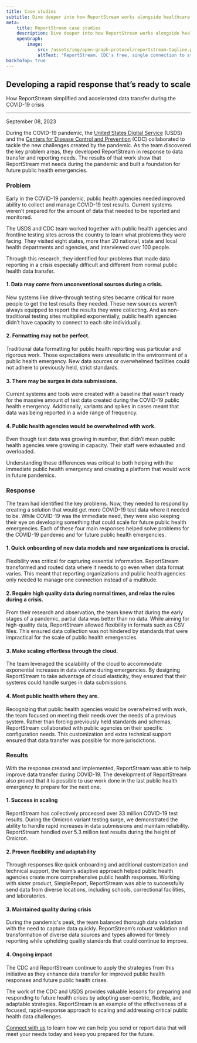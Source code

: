 ```yaml
---
title: Case studies
subtitle: Dive deeper into how ReportStream works alongside healthcare organizations and public health entities
meta:
    title: ReportStream case studies
    description: Dive deeper into how ReportStream works alongside health care organizations and public health entities.
    openGraph:
        image:
            src: /assets/img/open-graph-protocol/reportstream-tagline.png
            altText: "ReportStream. CDC's free, single connection to streamline your data transfer and improve public health. The words are surrounded by illustration of lines and boxes connected by colorful dots."
backToTop: true
---
```



<LayoutSidenav>
<Sidenav />
</LayoutSidenav>

## Developing a rapid response that’s ready to scale

<p>How ReportStream simplified and accelerated data transfer during the COVID-19 crisis</p>

<hr className="rs-hr--alternate" />

<p className="usa-timestamp">September 08, 2023</p>

During the COVID-19 pandemic, the <A href={site.orgs.USDS.url}>United States Digital Service</A> (USDS) and the <A href={site.orgs.CDC.url}>Centers for Disease Control and Prevention</A> (CDC) collaborated to tackle the new challenges created by the pandemic. As the team discovered the key problem areas, they developed ReportStream in response to data transfer and reporting needs. The results of that work show that ReportStream met needs during the pandemic and built a foundation for future public health emergencies. 

<h3 className="margin-top-8">Problem</h3>

Early in the COVID-19 pandemic, public health agencies needed improved ability to collect and manage COVID-19 test results. Current systems weren’t prepared for the amount of data that needed to be reported and monitored. 

The USDS and CDC team worked together with public health agencies and frontline testing sites across the country to learn what problems they were facing. They visited eight states, more than 20 national, state and local health departments and agencies, and interviewed over 100 people. 

Through this research, they identified four problems that made data reporting in a crisis especially difficult and different from normal public health data transfer. 

#### 1. Data may come from unconventional sources during a crisis.

New systems like drive-through testing sites became critical for more people to get the test results they needed. These new sources weren’t always equipped to report the results they were collecting. And as non-traditional testing sites multiplied exponentially, public health agencies didn’t have capacity to connect to each site individually.

#### 2. Formatting may not be perfect.

Traditional data formatting for public health reporting was particular and rigorous work. Those expectations were unrealistic in the environment of a public health emergency. New data sources or overwhelmed facilities could not adhere to previously held, strict standards.

#### 3. There may be surges in data submissions.

Current systems and tools were created with a baseline that wasn’t ready for the massive amount of test data created during the COVID-19 public health emergency. Additionally, variants and spikes in cases meant that data was being reported in a wide range of frequency. 

#### 4. Public health agencies would be overwhelmed with work.

Even though test data was growing in number, that didn’t mean public health agencies were growing in capacity. Their staff were exhausted and overloaded. 

Understanding these differences was critical to both helping with the immediate public health emergency and creating a platform that would work in future pandemics.

<h3 className="margin-top-8">Response</h3>

The team had identified the key problems. Now, they needed to respond by creating a solution that would get more COVID-19 test data where it needed to be. While COVID-19 was the immediate need, they were also keeping their eye on developing something that could scale for future public health emergencies. Each of these four main responses helped solve problems for the COVID-19 pandemic and for future public health emergencies. 

#### 1. Quick onboarding of new data models and new organizations is crucial.

Flexibility was critical for capturing essential information. ReportStream transformed and routed data where it needs to go even when data format varies. This meant that reporting organizations and public health agencies only needed to manage one connection instead of a multitude.

#### 2. Require high quality data during normal times, and relax the rules during a crisis.

From their research and observation, the team knew that during the early stages of a pandemic, partial data was better than no data. While aiming for high-quality data, ReportStream allowed flexibility in formats such as CSV files. This ensured data collection was not hindered by standards that were impractical for the scale of public health emergencies. 

#### 3. Make scaling effortless through the cloud.

The team leveraged the scalability of the cloud to accommodate exponential increases in data volume during emergencies. By designing ReportStream to take advantage of cloud elasticity, they ensured that their systems could handle surges in data submissions. 

#### 4. Meet public health where they are.

Recognizing that public health agencies would be overwhelmed with work, the team focused on meeting their needs over the needs of a previous system. Rather than forcing previously held standards and schemas, ReportStream collaborated with public agencies on their specific configuration needs. This customization and extra technical support ensured that data transfer was possible for more jurisdictions.

<h3 className="margin-top-8">Results</h3>

With the response created and implemented, ReportStream was able to help improve data transfer during COVID-19. The development of ReportStream also proved that it is possible to use work done in the last public health emergency to prepare for the next one.

#### 1. Success in scaling

ReportStream has collectively processed over 33 million COVID-19 test results. During the Omicron variant testing surge, we demonstrated the ability to handle rapid increases in data submissions and maintain reliability. ReportStream handled over 5.3 million test results during the height of Omicron. 

#### 2. Proven flexibility and adaptability 

Through responses like quick onboarding and additional customization and technical support, the team’s adaptive approach helped public health agencies create more comprehensive public health responses. Working with sister product, SimpleReport, ReportStream was able to successfully send data from diverse locations, including schools, correctional facilities, and laboratories.   

#### 3. Maintained quality during crisis

During the pandemic's peak, the team balanced thorough data validation with the need to capture data quickly. ReportStream’s robust validation and transformation of diverse data sources and types allowed for timely reporting while upholding quality standards that could continue to improve. 

#### 4. Ongoing impact

The CDC and ReportStream continue to apply the strategies from this initiative as they enhance data transfer for improved public health responses and future public health crises.

The work of the CDC and USDS provides valuable lessons for preparing and responding to future health crises by adopting user-centric, flexible, and adaptable strategies. ReportStream is an example of the effectiveness of a focused, rapid-response approach to scaling and addressing critical public health data challenges. 

<A href={site.forms.connectWithRS.url}>Connect with us</A> to learn how we can help you send or report data that will meet your needs today and keep you prepared for the future.